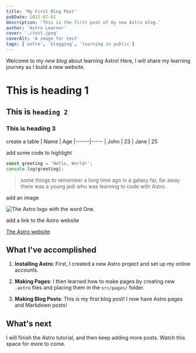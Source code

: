 ```yaml
---
title: 'My First Blog Post'
pubDate: 2022-07-01
description: 'This is the first post of my new Astro blog.'
author: 'Astro Learner'
cover: './test.jpeg'
coverAlt: 'A image for test'
tags: ['astro', 'blogging', 'learning in public']
---
```



Welcome to my _new blog_ about learning Astro! Here, I will share my learning journey as I build a new website.

# This is heading 1

## This is `heading 2`

### This is heading 3

create a table
| Name | Age
|------|-----
| John | 23
| Jane | 25

add some code to highlight

```javascript
const greeting = 'Hello, World!';
console.log(greeting);
```

> some things to remember a long time ago in a galaxy far, far away there was a young jedi who was learning to code with Astro.

add an image

<Image
  src="https://images.unsplash.com/photo-1682685797507-d44d838b0ac7?q=80&w=2070&auto=format&fit=crop&ixlib=rb-4.0.3&ixid=M3wxMjA3fDF8MHxwaG90by1wYWdlfHx8fGVufDB8fHx8fA%3D%3D
"
  alt="The Astro logo with the word One."
  width={1024}
  height={768}
/>

add a link to the Astro website

[The Astro website](https://astro.build)

## What I've accomplished

1. **Installing Astro**: First, I created a new Astro project and set up my online accounts.

2. **Making Pages**: I then learned how to make pages by creating new `.astro` files and placing them in the `src/pages/` folder.

3. **Making Blog Posts**: This is my first blog post! I now have Astro pages and Markdown posts!

## What's next

I will finish the Astro tutorial, and then keep adding more posts. Watch this space for more to come.
